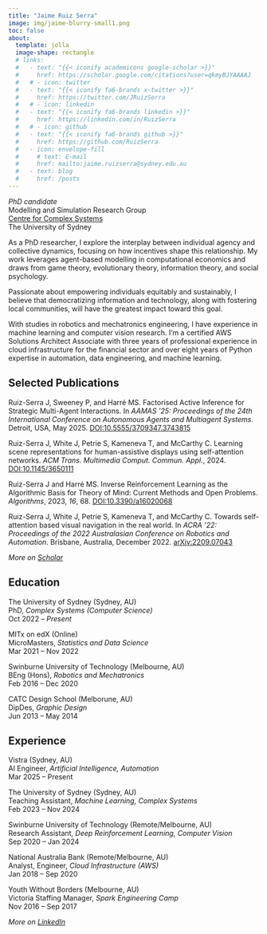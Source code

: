 ```yaml
---
title: "Jaime Ruiz Serra"
image: img/jaime-blurry-small1.png
toc: false
about:
  template: jolla
  image-shape: rectangle
  # links:
  #   - text: "{{< iconify academicons google-scholar >}}"
  #     href: https://scholar.google.com/citations?user=qkmyBJYAAAAJ
  #   # - icon: twitter
  #   - text: "{{< iconify fa6-brands x-twitter >}}"
  #     href: https://twitter.com/JRuizSerra
  #   # - icon: linkedin
  #   - text: "{{< iconify fa6-brands linkedin >}}"
  #     href: https://linkedin.com/in/RuizSerra
  #   # - icon: github
  #   - text: "{{< iconify fa6-brands github >}}"
  #     href: https://github.com/RuizSerra
  #   - icon: envelope-fill
  #     # text: E-mail
  #     href: mailto:jaime.ruizserra@sydney.edu.au
  #   - text: blog
  #     href: /posts
---
```



*PhD candidate*   
Modelling and Simulation Research Group  
[Centre for Complex Systems](https://www.sydney.edu.au/engineering/our-research/complex-systems.html)  
The University of Sydney

As a PhD researcher, I explore the interplay between individual agency and collective dynamics, focusing on how incentives shape this relationship. My work leverages agent-based modelling in computational economics and draws from game theory, evolutionary theory, information theory, and social psychology.

Passionate about empowering individuals equitably and sustainably, I believe that democratizing information and technology, along with fostering local communities, will have the greatest impact toward this goal.

With studies in robotics and mechatronics engineering, I have experience in machine learning and computer vision research. I'm a certified AWS Solutions Architect Associate with three years of professional experience in cloud infrastructure for the financial sector and over eight years of Python expertise in automation, data engineering, and machine learning.

<!-- explore how democratic 
and cooperative decision-making and ownership structures in organisations impact 
the economy at large. 
By integrating concepts from social psychology into the 
decision-making of individual agents in economic models, we can improve the 
real-world fidelity of the models and see how more **participatory organizational forms** 
influence factors such as market dynamics and wealth distribution.-->




## Selected Publications

Ruiz-Serra J, Sweeney P, and Harré MS. Factorised Active Inference for Strategic Multi-Agent Interactions. In *AAMAS '25: Proceedings of the 24th International Conference on Autonomous Agents and Multiagent Systems*. Detroit, USA, May 2025. [DOI:10.5555/3709347.3743815](https://dl.acm.org/doi/10.5555/3709347.3743815)

Ruiz-Serra J, White J, Petrie S, Kameneva T, and McCarthy C. Learning scene representations for human-assistive displays using self-attention networks. *ACM Trans. Multimedia Comput. Commun. Appl.*, 2024. [DOI:10.1145/3650111](https://doi.org/10.1145/3650111)

Ruiz-Serra J and Harré MS. Inverse Reinforcement Learning as the Algorithmic Basis for Theory of Mind: Current Methods and Open Problems. *Algorithms*, 2023, *16*, 68. [DOI:10.3390/a16020068](https://doi.org/10.3390/a16020068)

Ruiz-Serra J, White J, Petrie S, Kameneva T, and McCarthy C. Towards self-attention based visual navigation in the real world. In *ACRA '22: Proceedings of the 2022 Australasian Conference on Robotics and Automation*. Brisbane, Australia, December 2022. [arXiv:2209.07043](https://doi.org/10.48550/arXiv.2209.07043)

*More on [Scholar](https://scholar.google.com/citations?user=qkmyBJYAAAAJ)*





## Education

The University of Sydney (Sydney, AU)  
PhD, *Complex Systems (Computer Science)*  
Oct 2022 -- *Present*

MITx on edX (Online)  
MicroMasters, *Statistics and Data Science*  
Mar 2021 -- Nov 2022

Swinburne University of Technology (Melbourne, AU)  
BEng (Hons), *Robotics and Mechatronics*  
Feb 2016 -- Dec 2020 

CATC Design School (Melborune, AU)  
DipDes, *Graphic Design*  
Jun 2013 -- May 2014





## Experience

Vistra (Sydney, AU)  
AI Engineer, *Artificial Intelligence, Automation*  
Mar 2025 -- Present

The University of Sydney (Sydney, AU)  
Teaching Assistant, *Machine Learning, Complex Systems*  
Feb 2023 -- Nov 2024

Swinburne University of Technology (Remote/Melbourne, AU)  
Research Assistant, *Deep Reinforcement Learning, Computer Vision*  
Sep 2020 -- Jan 2024

National Australia Bank (Remote/Melbourne, AU)  
Analyst, Engineer, *Cloud Infrastructure (AWS)*  
Jan 2018 -- Sep 2020

Youth Without Borders (Melbourne, AU)  
Victoria Staffing Manager, *Spark Engineering Camp*  
Nov 2016 -- Sep 2017

*More on [LinkedIn](https://linkedin.com/in/ruizserra)*